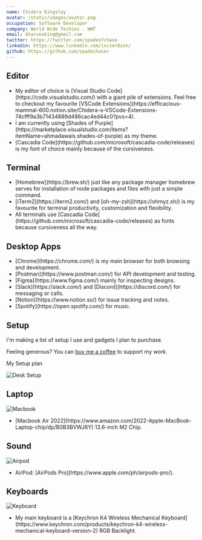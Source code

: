 ```yaml
---
name: Chidera Kingsley
avatar: /static/images/avatar.png
occupation: Software Developer
company: World Wide Techies - WWT
email: kharunaking@gmail.com
twitter: https://twitter.com/spadeofchase
linkedin: https://www.linkedin.com/in/zer0szn/
github: https://github.com/spadechaser
---
```


## Editor

<ul>
  <li>
    My editor of choice is [Visual Studio Code](https://code.visualstudio.com/) with a giant pile of
    extensions. Feel free to checkout my favourite [VSCode
    Extensions](https://efficacious-mammal-600.notion.site/Chidera-s-VSCode-Extensions-74cfff9a3b71434889d486cac4ed44c0?pvs=4).
  </li>
  <li>
    I am currently using [Shades of
    Purple](https://marketplace.visualstudio.com/items?itemName=ahmadawais.shades-of-purple) as my
    theme.
  </li>
  <li>
    [Cascadia Code](https://github.com/microsoft/cascadia-code/releases) is my font of choice mainly
    because of the cursiveness.
  </li>
</ul>

## Terminal

<ul>
  <li>
    [Homebrew](https://brew.sh/) just like any package manager homebrew serves for installation of
    node packages and files with just a simple command.
  </li>
  <li>
    [iTerm2](https://iterm2.com/) and [oh-my-zsh](https://ohmyz.sh/) is my favourite for terminal
    productivity, customization and flexibility.
  </li>
  <li>
    All terminals use [Cascadia Code](https://github.com/microsoft/cascadia-code/releases) as fonts
    because cursiveness all the way.
  </li>
</ul>

## Desktop Apps

<ul>
  <li>[Chrome](https://chrome.com/) is my main browser for both browsing and development.</li>
  <li>[Postman](https://www.postman.com/) for API development and testing.</li>
  <li>[Figma](https://www.figma.com/) mainly for inspecting designs.</li>
  <li>[Slack](https://slack.com/) and [Discord](https://discord.com/) for messaging or calls.</li>
  <li>[Notion](https://www.notion.so/) for issue tracking and notes.</li>
  <li>[Spotify](https://open.spotify.com/) for music.</li>
</ul>

## Setup

I'm making a list of setup I use and gadgets I plan to purchase.

Feeling generous? You can [buy me a coffee](https://www.buymeacoffee.com/Spadechaser) to support my work.

My Setup plan

<Image
  src="/static/images/setup.webp"
  alt="Desk Setup"
  width={500}
  height={400}
  className="pointer-events-none rounded-md"
/>

## Laptop

<Image
  src="/static/images/macbook.png"
  alt="Macbook"
  width={500}
  height={400}
  className="pointer-events-none rounded-md"
/>

<ul>
  <li>
    [Macbook Air 2022](https://www.amazon.com/2022-Apple-MacBook-Laptop-chip/dp/B0B3BVWJ6Y)
    13.6-inch M2 Chip.
  </li>
</ul>

## Sound

<Image
  src="/static/images/airpod.png"
  alt="Airpod"
  width={500}
  height={400}
  className="pointer-events-none rounded-md"
/>

<ul>
  <li>AirPod: [AirPods Pro](https://www.apple.com/ph/airpods-pro/).</li>
</ul>

## Keyboards

<Image
  src="/static/images/keychron.avif"
  alt="Keyboard"
  width={500}
  height={400}
  className="pointer-events-none rounded-md"
/>

<ul>
  <li>
    My main keyboard is a [Keychron K4 Wireless Mechanical
    Keyboard](https://www.keychron.com/products/keychron-k4-wireless-mechanical-keyboard-version-2)
    RGB Backlight.
  </li>
</ul>

